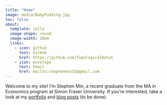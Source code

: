 ```yaml
---
title: "Home"
image: media/BabyPudding.jpg
toc: false
about: 
  template: jolla
  image-shape: round
  image-width: 18em
  links:
    - icon: github
      text: GitHub
      href: https://github.com/TopologicalDonut
    - icon: envelope
      text: Email
      href: mailto:stephenmin31@gmail.com
---
```


Welcome to my site! I'm Stephen Min, a recent graduate from the MA in Economics program at Simon Fraser University. If you're interested, take a look at my [portfolio](portfolio.qmd) and [blog posts](posts.qmd) (to be done). 